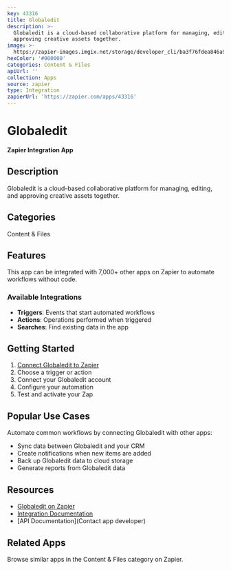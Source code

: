 ```yaml
---
key: 43316
title: Globaledit
description: >-
  Globaledit is a cloud-based collaborative platform for managing, editing, and
  approving creative assets together.
image: >-
  https://zapier-images.imgix.net/storage/developer_cli/ba3f76fdea846a97903713790b4c35f9.png?auto=format%2Ccompress&ixlib=python-3.0.0&q=50
hexColor: '#000000'
categories: Content & Files
apiUrl: ''
collection: Apps
source: zapier
type: Integration
zapierUrl: 'https://zapier.com/apps/43316'
---
```

# Globaledit

**Zapier Integration App**

## Description

Globaledit is a cloud-based collaborative platform for managing, editing, and approving creative assets together.

## Categories

Content & Files

## Features

This app can be integrated with 7,000+ other apps on Zapier to automate workflows without code.

### Available Integrations

- **Triggers**: Events that start automated workflows
- **Actions**: Operations performed when triggered
- **Searches**: Find existing data in the app

## Getting Started

1. [Connect Globaledit to Zapier](https://zapier.com/apps/43316)
2. Choose a trigger or action
3. Connect your Globaledit account
4. Configure your automation
5. Test and activate your Zap

## Popular Use Cases

Automate common workflows by connecting Globaledit with other apps:

- Sync data between Globaledit and your CRM
- Create notifications when new items are added
- Back up Globaledit data to cloud storage
- Generate reports from Globaledit data

## Resources

- [Globaledit on Zapier](https://zapier.com/apps/43316)
- [Integration Documentation](https://zapier.com/apps/43316/integrations)
- [API Documentation](Contact app developer)

## Related Apps

Browse similar apps in the Content & Files category on Zapier.
